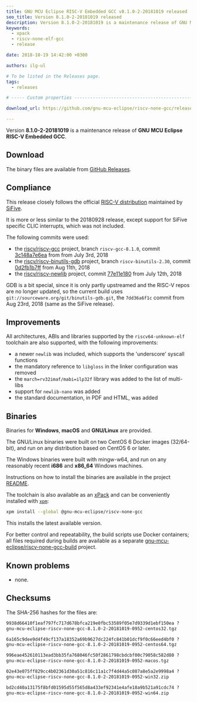 ```yaml
---
title: GNU MCU Eclipse RISC-V Embedded GCC v8.1.0-2-20181019 released
seo_title: Version 8.1.0-2-20181019 released
description: Version 8.1.0-2-20181019 is a maintenance release of GNU MCU Eclipse RISC-V Embedded GCC.
keywords:
  - xpack
  - riscv-none-elf-gcc
  - release

date: 2018-10-19 14:42:00 +0300

authors: ilg-ul

# To be listed in the Releases page.
tags:
  - releases

# ----- Custom properties -----------------------------------------------------

download_url: https://github.com/gnu-mcu-eclipse/riscv-none-gcc/releases/tag/v8.1.0-2-20181019/

---
```



Version **8.1.0-2-20181019** is a maintenance release of **GNU MCU Eclipse RISC-V Embedded GCC**.

<!-- truncate -->

<PageMetadata title={frontMatter.seo_title} />

## Download

The binary files are available from <a href={frontMatter.download_url}>GitHub Releases</a>.

## Compliance

This release closely follows the official
[RISC-V distribution](https://github.com/riscv/riscv-gcc) maintained by
[SiFive](https://www.sifive.com).

It is more or less similar to the 20180928 release, except support for
SiFive specific CLIC interrupts, which was not included.

The following commits were used:

- the [riscv/riscv-gcc](https://github.com/riscv/riscv-gcc) project,
branch `riscv-gcc-8.1.0`, commit
[3c148a7e6ea](https://github.com/gnu-mcu-eclipse/riscv-none-gcc/commit/3c148a7e6ea1379e3a8e8b5350ec03a72e5d4137)
from from July 3rd, 2018
- the [riscv/riscv-binutils-gdb](https://github.com/riscv/riscv-binutils-gdb)
project, branch `riscv-binutils-2.30`, commit
[0d2fb1b7ff](https://github.com/gnu-mcu-eclipse/riscv-binutils-gdb/commit/0d2fb1b7ff9b94e40352306f1f8857b863c6f787)
from Aug 11th, 2018
- the [riscv/riscv-newlib](https://github.com/riscv/riscv-newlib) project,
commit [77e11e180](https://github.com/gnu-mcu-eclipse/riscv-newlib/commit/77e11e1800f57cac7f5468b2bd064100a44755d4)
from July 12th, 2018

GDB is a bit special, since it is only partly upstreamed and the RISC-V repos
are no longer updated, so the current build uses
`git://sourceware.org/git/binutils-gdb.git`, the `7dd36a6f1c` commit from
Aug 23rd, 2018 (same as the SiFive release).

## Improvements

All architectures, ABIs and libraries supported by the `riscv64-unknown-elf`
toolchain are also supported, with the following improvements:

* a newer `newlib` was included, which supports the 'underscore' syscall functions
* the mandatory reference to `libgloss` in the linker configuration was removed
* the `march=rv32imaf/mabi=ilp32f` library was added to the list of multi-libs
* support for `newlib-nano` was added
* the standard documentation, in PDF and HTML, was added

## Binaries

Binaries for **Windows**, **macOS** and **GNU/Linux** are provided.

The GNU/Linux binaries were built on two CentOS 6 Docker images (32/64-bit),
and run on any distribution based on CentOS 6 or later.

The Windows binaries were built with mingw-w64, and run on any reasonably
recent **i686** and **x86_64** Windows machines.

Instructions on how to install the binaries are available in the project [README](https://github.com/xpack-dev-tools/riscv-none-embed-gcc-xpack).

The toolchain is also available as an
[xPack](https://www.npmjs.com/package/@gnu-mcu-eclipse/riscv-none-gcc)
and can be conveniently installed with
[`xpm`](https://www.npmjs.com/package/xpm):

```sh
xpm install --global @gnu-mcu-eclipse/riscv-none-gcc
```

This installs the latest available version.

For better control and repeatability, the build scripts use Docker
containers; all files required during builds are available as a separate
[gnu-mcu-eclipse/riscv-none-gcc-build](https://github.com/gnu-mcu-eclipse/riscv-none-gcc-build)
project.

## Known problems

* none.

## Checksums

The SHA-256 hashes for the files are:

```txt
9938d66410f1eaf797fc717d678bfca219e0fbc53589f05e7d9339d1ebf150ea ?
gnu-mcu-eclipse-riscv-none-gcc-8.1.0-2-20181019-0952-centos32.tgz

6a165c9dee9d4f49cf137a18352a69b9627dc224fc841b01dcf9f0c66eed4bf0 ?
gnu-mcu-eclipse-riscv-none-gcc-8.1.0-2-20181019-0952-centos64.tgz

996eae452610113ead3bb35fa768046fc50f2861798cbdcbf00c79058c582d80 ?
gnu-mcu-eclipse-riscv-none-gcc-8.1.0-2-20181019-0952-macos.tgz

02e43e075ff829cc4b02361d30a51c816c11a1c7f4d44a5c087a8e5a2e9998a4 ?
gnu-mcu-eclipse-riscv-none-gcc-8.1.0-2-20181019-0952-win32.zip

bd2cd40a13175f8bfd01595d55f565d8a433ef92341e4afe18a9b521a91cdc74 ?
gnu-mcu-eclipse-riscv-none-gcc-8.1.0-2-20181019-0952-win64.zip
```
